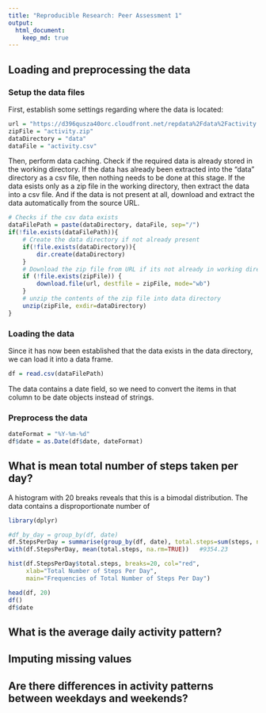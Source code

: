 ```yaml
---
title: "Reproducible Research: Peer Assessment 1"
output: 
  html_document:
    keep_md: true
---
```


## Loading and preprocessing the data
### Setup the data files
First, establish some settings regarding where the data is located:
```r
url = "https://d396qusza40orc.cloudfront.net/repdata%2Fdata%2Factivity.zip"
zipFile = "activity.zip"
dataDirectory = "data"
dataFile = "activity.csv"
```

Then, perform data caching. Check if the required data is already stored in the 
working directory. If the data has already been extracted into the "data" 
directory as a csv file, then nothing needs to be done at this stage. If the 
data esists only as a zip file in the working directory, then extract the data 
into a csv file. And if the data is not present at all, download and extract 
the data automatically from the source URL. 
```r
# Checks if the csv data exists
dataFilePath = paste(dataDirectory, dataFile, sep="/")
if(!file.exists(dataFilePath)){
    # Create the data directory if not already present
    if(!file.exists(dataDirectory)){
        dir.create(dataDirectory)
    }
    # Download the zip file from URL if its not already in working directory
    if (!file.exists(zipFile)) {
        download.file(url, destfile = zipFile, mode="wb")
    }
    # unzip the contents of the zip file into data directory
    unzip(zipFile, exdir=dataDirectory)
}
```

### Loading the data
Since it has now been established that the data exists in the data directory, we 
can load it into a data frame. 
```r
df = read.csv(dataFilePath)
```

The data contains a date field, so we need to convert the items in that column 
to be date objects instead of strings. 

### Preprocess the data
```r
dateFormat = "%Y-%m-%d"
df$date = as.Date(df$date, dateFormat)
```


## What is mean total number of steps taken per day?
A histogram with 20 breaks reveals that this is a bimodal distribution. The data 
contains a disproportionate number of 
```r
library(dplyr)

#df_by_day = group_by(df, date)
df.StepsPerDay = summarise(group_by(df, date), total.steps=sum(steps, na.rm=TRUE))
with(df.StepsPerDay, mean(total.steps, na.rm=TRUE))   #9354.23

hist(df.StepsPerDay$total.steps, breaks=20, col="red", 
     xlab="Total Number of Steps Per Day",
     main="Frequencies of Total Number of Steps Per Day")

head(df, 20)
df()
df$date
```



## What is the average daily activity pattern?



## Imputing missing values



## Are there differences in activity patterns between weekdays and weekends?
